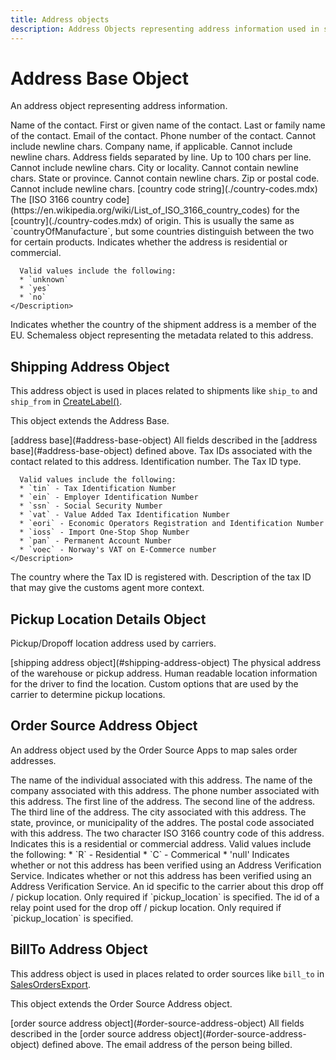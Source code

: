 ```yaml
---
title: Address objects
description: Address Objects representing address information used in shipments.
---
```


Address Base Object
===============================================
An address object representing address information.

<Reference>

  <Field name="name" type="string" nullable={true}>
    <Description>
      Name of the contact.
    </Description>
  </Field>

  <Field name="first_name" type="string" nullable={true}>
    <Description>
      First or given name of the contact.
    </Description>
  </Field>

  <Field name="last_name" type="string" nullable={true}>
    <Description>
      Last or family name of the contact.
    </Description>
  </Field>

  <Field name="email" type="string" nullable={true}>
    <Description>
      Email of the contact.
    </Description>
  </Field>

  <Field name="phone_number" type="string" nullable={true}>
    <Description>
      Phone number of the contact. Cannot include newline chars.
    </Description>
  </Field>

  <Field name="company_name" type="string" nullable={true}>
    <Description>
        Company name, if applicable. Cannot include newline chars.
    </Description>
  </Field>

  <Field name="address_lines[]" type="string[]" nullable={true}>
    <Description>
      Address fields separated by line. Up to 100 chars per line. Cannot include newline chars.
    </Description>
  </Field>

  <Field name="city_locality" type="string" nullable={true}>
    <Description> 
      City or locality. Cannot contain newline chars.
    </Description>
  </Field>

  <Field name="state_province" type="string" nullable={true}>
    <Description>
      State or province. Cannot contain newline chars.
    </Description>
  </Field>

  <Field name="postal_code" type="string" nullable={false}>
    <Description>
      Zip or postal code. Cannot include newline chars.
    </Description>
  </Field>

  <Field name="country_code" nullable={false}>
    <Type>
      [country code string](./country-codes.mdx)
    </Type>
    <Description>
      The [ISO 3166 country code](https://en.wikipedia.org/wiki/List_of_ISO_3166_country_codes) for the [country](./country-codes.mdx) of origin. This is usually the same as `countryOfManufacture`, but some countries distinguish between the two for certain products.
    </Description>
  </Field>

  <Field name="address_residential_indicator" type="string" nullable={true}>
    <Description>
      Indicates whether the address is residential or commercial.

      Valid values include the following:
      * `unknown`
      * `yes`
      * `no`
    </Description>
  </Field>

  <Field name="is_eu" type="boolean" nullable={true}>
    <Description>
      Indicates whether the country of the shipment address is a member of the EU.
    </Description>
  </Field>

  <Field name="address_metadata" type="object" nullable={true}>
    <Description>
      Schemaless object representing the metadata related to this address.
    </Description>
  </Field>

</Reference>

Shipping Address Object
---------------------------
This address object is used in places related to shipments like `ship_to` and `ship_from` in [CreateLabel()](./methods/create-label.mdx).

This object extends the Address Base.


<Reference>

  <Field name="...Address Base" nullable={false}>
    <Type>
      [address base](#address-base-object)
    </Type>
    <Description>
      All fields described in the [address base](#address-base-object) defined above.
    </Description>
  </Field>

  <Field name="tax_identifiers" type="object" nullable={true}>
    <Description>
      Tax IDs associated with the contact related to this address.
    </Description>
  </Field>

  <Field name="tax_identifiers.id" type="string" nullable={false}>
    <Description>
      Identification number.
    </Description>
  </Field>

  <Field name="tax_identifiers.type" type="string" nullable={false}>
    <Description>
      The Tax ID type.

      Valid values include the following:
      * `tin` - Tax Identification Number
      * `ein` - Employer Identification Number
      * `ssn` - Social Security Number
      * `vat` - Value Added Tax Identification Number
      * `eori` - Economic Operators Registration and Identification Number
      * `ioss` - Import One-Stop Shop Number
      * `pan` - Permanent Account Number
      * `voec` - Norway's VAT on E-Commerce number
    </Description>
  </Field>

  <Field name="tax_identifiers.registration_county" type="string" nullable={true}>
    <Description>
      The country where the Tax ID is registered with.
    </Description>
  </Field>

  <Field name="tax_identifiers.description" type="string" nullable={true}>
    <Description>
      Description of the tax ID that may give the customs agent more context.
    </Description>
  </Field>

</Reference>

Pickup Location Details Object
---------------------------
Pickup/Dropoff location address used by carriers.

<Reference>

  <Field name="pickup_address" nullable={true}>
    <Type>
      [shipping address object](#shipping-address-object)
    </Type>
    <Description>
      The physical address of the warehouse or pickup address.
    </Description>
  </Field>

  <Field name="location_notes" type="string" nullable={true}>
    <Description>
      Human readable location information for the driver to find the location.
    </Description>
  </Field>

  <Field name="pickup_options" type="object" nullable={true}>
    <Description>
      Custom options that are used by the carrier to determine pickup locations.
    </Description>
  </Field>

</Reference>

Order Source Address Object
---------------------------
An address object used by the Order Source Apps to map sales order addresses.

<Reference>

  <Field name="name" type="string" required={false}>
    <Description>
      The name of the individual associated with this address.
    </Description>
  </Field>

  <Field name="company" type="string" required={false}>
    <Description>
      The name of the company associated with this address.
    </Description>
  </Field>

  <Field name="phone" type="string" required={false}>
    <Description>
      The phone number associated with this address.
    </Description>
  </Field>

  <Field name="address_line_1" type="string" required={false}>
    <Description>
      The first line of the address.
    </Description>
  </Field>

  <Field name="address_line_2" type="string" required={false}>
    <Description>
      The second line of the address.
    </Description>
  </Field>

  <Field name="address_line_3" type="string" required={false}>
    <Description>
      The third line of the address.
    </Description>
  </Field>

  <Field name="city" type="string" required={false}>
    <Description>
      The city associated with this address.
    </Description>
  </Field>

  <Field name="state_province" type="string" required={false}>
    <Description>
      The state, province, or municipality of the addres.
    </Description>
  </Field>

  <Field name="postal_code" type="string" required={false}>
    <Description>
      The postal code associated with this address.
    </Description>
  </Field>

  <Field name="country_code" type="string" required={false}>
    <Description>
      The two character ISO 3166 country code of this address.
    </Description>
  </Field>

  <Field name="residential_indicator" type="string" required={false}>
    <Description>
      Indicates this is a residential or commercial address. Valid values include the following:
      * `R` - Residential
      * `C` - Commerical
      * 'null'
    </Description>
  </Field>

  <Field name="is_verified" type="boolean" required={false}>
    <Description>
      Indicates whether or not this address has been verified using an Address Verification Service.
    </Description>
  </Field>

  <Field name="pickup_location" type="object" required={false}>
    <Description>
      Indicates whether or not this address has been verified using an Address Verification Service.
    </Description>
  </Field>

  <Field name="pickup_location.carrier_id" type="string" required={true}>
    <Description>
      An id specific to the carrier about this drop off / pickup location. Only required if `pickup_location` is specified.
    </Description>
  </Field>

  <Field name="pickup_location.relay_id" type="string" required={true}>
    <Description>
      The id of a relay point used for the drop off / pickup location. Only required if `pickup_location` is specified.
    </Description>
  </Field>

</Reference>

BillTo Address Object
---------------------------
This address object is used in places related to order sources like `bill_to` in [SalesOrdersExport](./methods/sales-orders-export.mdx).

This object extends the Order Source Address object.


<Reference>

  <Field name="...Order Source Address" nullable={false}>
    <Type>
      [order source address object](#order-source-address-object)
    </Type>
    <Description>
      All fields described in the [order source address object](#order-source-address-object) defined above.
    </Description>
  </Field>

  <Field name="email" type="string" nullable={false}>
    <Description>
      The email address of the person being billed.
    </Description>
  </Field>

</Reference>